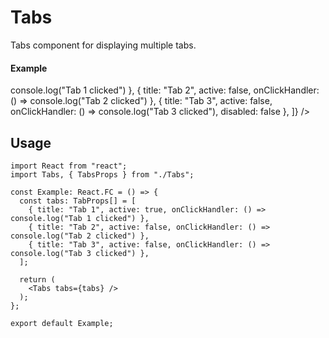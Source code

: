 
<Meta of={Tabs} title="Tab" />

# Tabs

Tabs component for displaying multiple tabs.

#### Example

<Canvas>
  <Tabs
    tabs={[
      { title: "Tab 1", active: true, onClickHandler: () => console.log("Tab 1 clicked") },
      { title: "Tab 2", active: false, onClickHandler: () => console.log("Tab 2 clicked") },
      { title: "Tab 3", active: false, onClickHandler: () => console.log("Tab 3 clicked"), disabled: false },
    ]}
  />
</Canvas>

## Usage

```tsx
import React from "react";
import Tabs, { TabsProps } from "./Tabs";

const Example: React.FC = () => {
  const tabs: TabProps[] = [
    { title: "Tab 1", active: true, onClickHandler: () => console.log("Tab 1 clicked") },
    { title: "Tab 2", active: false, onClickHandler: () => console.log("Tab 2 clicked") },
    { title: "Tab 3", active: false, onClickHandler: () => console.log("Tab 3 clicked") },
  ];

  return (
    <Tabs tabs={tabs} />
  );
};

export default Example;
